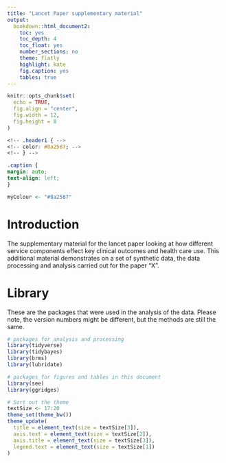```yaml
---
title: "Lancet Paper supplementary material"
output: 
  bookdown::html_document2:
    toc: yes
    toc_depth: 4
    toc_float: yes
    number_sections: no
    theme: flatly
    highlight: kate 
    fig.caption: yes 
    tables: true 
---
```


```r
knitr::opts_chunk$set(
  echo = TRUE,
  fig.align = "center",
  fig.width = 12,
  fig.height = 8
)
```

```css
<!-- .header1 { -->
<!-- color: #8a2587; -->
<!-- } -->

.caption {
margin: auto;
text-align: left;
}
```

```r
myColour <- "#8a2587"
```

# Introduction

The supplementary material for the lancet paper looking at how different service components effect key clinical outcomes and health care use. This additional material demonstrates on a set of synthetic data, the data processing and analysis carried out for the paper "X". 

# Library 

These are the packages that were used in the analysis of the data. Please note, the version numbers might be different, but the methods are still the same. 

```r
# packages for analysis and processing
library(tidyverse)
library(tidybayes)
library(brms)
library(lubridate)

# packages for figures and tables in this document 
library(see)
library(ggridges)
```

```r
# Sort out the theme
textSize <- 17:20
theme_set(theme_bw())
theme_update(
  title = element_text(size = textSize[3]),
  axis.text = element_text(size = textSize[2]),
  axis.title = element_text(size = textSize[3]),
  legend.text = element_text(size = textSize[1])
)
```





